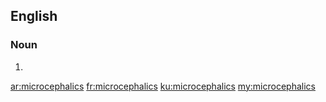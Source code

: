 ==English==

===Noun===
{{head|en|plural}}

# {{plural of|microcephalic|lang=en|nocat=1}}

[[ar:microcephalics]]
[[fr:microcephalics]]
[[ku:microcephalics]]
[[my:microcephalics]]